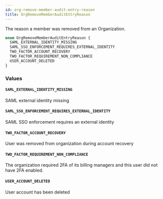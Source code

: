 ```yaml
---
id: org-remove-member-audit-entry-reason
title: OrgRemoveMemberAuditEntryReason
---
```


The reason a member was removed from an Organization.

```graphql
enum OrgRemoveMemberAuditEntryReason {
  SAML_EXTERNAL_IDENTITY_MISSING
  SAML_SSO_ENFORCEMENT_REQUIRES_EXTERNAL_IDENTITY
  TWO_FACTOR_ACCOUNT_RECOVERY
  TWO_FACTOR_REQUIREMENT_NON_COMPLIANCE
  USER_ACCOUNT_DELETED
}
```

### Values

#### `SAML_EXTERNAL_IDENTITY_MISSING`

SAML external identity missing

#### `SAML_SSO_ENFORCEMENT_REQUIRES_EXTERNAL_IDENTITY`

SAML SSO enforcement requires an external identity

#### `TWO_FACTOR_ACCOUNT_RECOVERY`

User was removed from organization during account recovery

#### `TWO_FACTOR_REQUIREMENT_NON_COMPLIANCE`

The organization required 2FA of its billing managers and this user did not have 2FA enabled.

#### `USER_ACCOUNT_DELETED`

User account has been deleted
